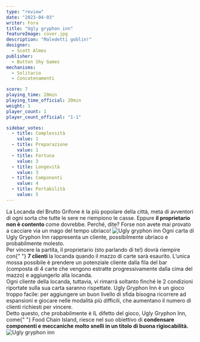 ```yaml
---
type: "review"
date: "2023-04-03"
writer: Fora
title: "Ugly gryphon inn"
featureImage: cover.jpg
description: "Maledetti goblin!"
designer:
  - Scott Almes
publisher:
  - Button Shy Games
mechanisms:
  - Solitario
  - Concatenamenti

score: 7
playing_time: 20min
playing_time_official: 20min
weight: 1
player_count: 1
player_count_official: "1-1"

sidebar_votes:
  - title: Complessità
    value: 1
  - title: Preparazione
    value: 1
  - title: Fortuna
    value: 3
  - title: Longevità
    value: 3
  - title: Componenti
    value: 4
  - title: Portabilità
    value: 5
---
```


<Setting>
  La Locanda del Brutto Grifone è la più popolare della città, meta di avventori
  di ogni sorta che tutte le sere ne riempiono le casse. Eppure
  <strong> il proprietario non è contento </strong> come dovrebbe. Perché, dite?
  Forse non avete mai provato a cacciare via un mago del tempo ubriaco!
</Setting>

<img src="./game1.jpg" alt="Ugly gryphon inn" />

<Rules>
  Ogni carta di Ugly Gryphon Inn rappresenta un cliente, possibilmente ubriaco e
  probabilmente molesto. <br />
  Per vincere la partita, il proprietario (sto parlando di te!) dovrà riempire con{" "}
  <strong>7 clienti </strong>la locanda quando il mazzo di carte sarà esaurito. L’unica
  mossa possibile è prendere un potenziale cliente dalla fila del bar (composta di
  4 carte che vengono estratte progressivamente dalla cima del mazzo) e aggiungerlo
  alla locanda.
  <br />
  Ogni cliente della locanda, tuttavia, vi rimarrà soltanto finché le 2 condizioni
  riportate sulla sua carta saranno rispettate.
</Rules>

<Feedback>
  Ugly Gryphon Inn è un gioco troppo facile: per aggiungere un buon livello di
  sfida bisogna ricorrere ad espansioni e giocare nelle modalità più difficili,
  che aumentano il numero di clienti richiesti per vincere. <br />
  Detto questo, che probabilmente è IL difetto del gioco, Ugly Gryphon Inn, come{" "}
  <Link to="/reviews/food-chain-island">Food Chain Island</Link>, riesce nel suo
  obiettivo di <strong>condensare componenti e meccaniche molto snelli in un titolo di buona rigiocabilità.</strong>
</Feedback>

<img src="./game3.jpg" alt="Ugly gryphon inn" />
